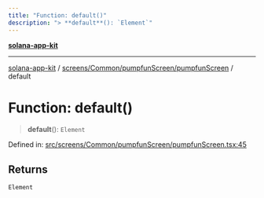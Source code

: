 ```yaml
---
title: "Function: default()"
description: "> **default**(): `Element`"
---
```


[**solana-app-kit**](../../../../../README.mdx)

***

[solana-app-kit](../../../../../README.mdx) / [screens/Common/pumpfunScreen/pumpfunScreen](../README.mdx) / default

# Function: default()

> **default**(): `Element`

Defined in: [src/screens/Common/pumpfunScreen/pumpfunScreen.tsx:45](https://github.com/SendArcade/solana-social-starter/blob/b27156124ee1831d644b1af765e8d55a2885cd4f/src/screens/Common/pumpfunScreen/pumpfunScreen.tsx#L45)

## Returns

`Element`
